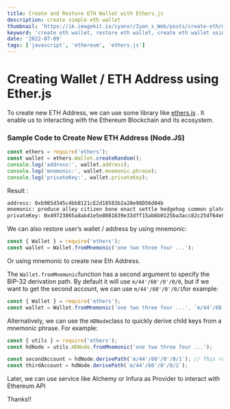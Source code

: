 ```yaml
---
title: Create and Restore ETH Wallet with Ethers.js
description: create simple eth wallet
thumbnail: 'https://ik.imagekit.io/iyansr/Iyan_s_Web/posts/create-eth/eth_xaBo9VHll.png'
keyword: 'create eth wallet, restore eth wallet, create eth wallet using ethers.js, create ethereum wallet nodejs, create eth wallet with ethers.js'
date: '2022-07-09'
tags: ['javascript', 'ethereum', 'ethers.js']
---
```


# Creating Wallet / ETH Address using Ether.js

To create new ETH Address, we can use some library like [ethers.js](https://docs.ethers.io/v5/) . It enable us to interacting with the Ethereum Blockchain and its ecosystem.

### Sample Code to Create New ETH Address (Node.JS)

```javascript
const ethers = require('ethers');
const wallet = ethers.Wallet.createRandom();
console.log('address:', wallet.address);
console.log('mnemonic:', wallet.mnemonic.phrase);
console.log('privateKey:', wallet.privateKey);
```

Result :

```bash
address: 0xb985d345c4bb8121cE2d18583b2a28e98D56d04b
mnemonic: produce alley citizen bone enact settle hedgehog common plate dwarf lady someone
privateKey: 0x49723865a8ab41e5e8081839e33dff15ab6b0125ba3acc82c25df64e8a8668f5
```

We can also restore user’s wallet / address by using mnemonic:

```javascript
const { Wallet } = require('ethers');
const wallet = Wallet.fromMnemonic('one two three four ...');
```

Or using mnemonic to create new Eth Address.

The `Wallet.fromMnemonic`function has a second argument to specify the BIP-32 derivation path. By default it will use `m/44'/60'/0'/0/0`, but if we want to get the second account, we can use `m/44'/60'/0'/0/1`for example:

```javascript
const { Wallet } = require('ethers');
const wallet = Wallet.fromMnemonic('one two three four ...', `m/44'/60'/0'/0/1`);
```

Alternatively, we can use the `HDNode`class to quickly derive child keys from a mnemonic phrase. For example:

```javascript
const { utils } = require('ethers');
const hdNode = utils.HDNode.fromMnemonic('one two three four ...');

const secondAccount = hdNode.derivePath(`m/44'/60'/0'/0/1`); // This returns a new HDNode
const thirdAccount = hdNode.derivePath(`m/44'/60'/0'/0/2`);
```

Later, we can use service like Alchemy or Infura as Provider to interact with Ethereum API

Thanks!!
